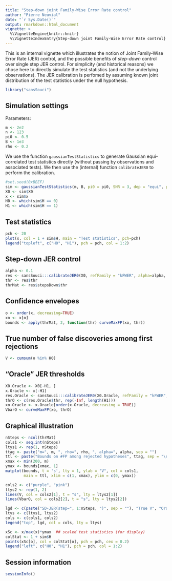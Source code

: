 ```yaml
---
title: "Step-down joint Family-Wise Error Rate control"
author: "Pierre Neuvial"
date: "`r Sys.Date()`"
output: rmarkdown::html_document
vignette: >
  %\VignetteEngine{knitr::knitr}
  %\VignetteIndexEntry{Step-down joint Family-Wise Error Rate control}
---
```


This is an internal vignette which illustrates the notion of Joint Family-Wise Error Rate (JER) control, and the possible benefits of *step-down* control over single step JER control.  For simplicity (and historical reasons) we chose here to directly simulate the test statistics (and not the underlying observations). The JER calibration is perfomed by assuming known joint distribution of the test statistics under the null hypothesis.

```r
library("sansSouci")
```

## Simulation settings

Parameters:

```r
m <- 2e2
n <- 123
pi0 <- 0.5
B <- 1e3
rho <- 0.2
```

We use the function `gaussianTestStatistics` to generate Gaussian equi-correlated test statistics directly (without passing by observations and associated tests). We then use the (internal) function `calibrateJER0` to perform the calibration.

```r
#set.seed(0xBEEF)
sim <- gaussianTestStatistics(m, B, pi0 = pi0, SNR = 3, dep = "equi", param = rho)
X0 <- sim$X0
x <- sim$x
H0 <- which(sim$H == 0)
H1 <- which(sim$H == 1)
```

## Test statistics

```r
pch <- 20
plot(x, col = 1 + sim$H, main = "Test statistics", pch=pch)
legend("topleft", c("H0", "H1"), pch = pch, col = 1:2)
```

## Step-down JER control

```r
alpha <- 0.1
res <- sansSouci:::calibrateJER0(X0, refFamily = "kFWER", alpha=alpha, stat=x)
thr <- res$thr
thrMat <- res$stepsDown$thr
```

## Confidence envelopes
```r
o <- order(x, decreasing=TRUE)
xo <- x[o]
bounds <- apply(thrMat, 2, function(thr) curveMaxFP(xo, thr))
```

## True number of false discoveries among first rejections
```r
V <- cumsum(o %in% H0)
```

## "Oracle" JER thresholds
```r
X0.Oracle <- X0[-H1, ]
x.Oracle <- x[-H1]
res.Oracle <- sansSouci:::calibrateJER0(X0.Oracle, refFamily = "kFWER", alpha = alpha, stat = x.Oracle)
thrO <- c(res.Oracle$thr, rep(-Inf, length(H1)))
xo.Oracle <- x.Oracle[order(x.Oracle, decreasing = TRUE)]
VbarO <- curveMaxFP(xo, thrO)
```

## Graphical illustration
```r
nSteps <- ncol(thrMat)
cols1 <- seq.int(nSteps)
ltys1 <- rep(1, nSteps)
ttag <- paste("m=", m, ", rho=", rho, ", alpha=", alpha, sep = "")
ttl <- paste("Bounds on #FP among rejected hypotheses", ttag, sep = "\n")
xmax <- min(200, m)
ymax <- bounds[xmax, 1]
matplot(bounds, t = 's', lty = 1, ylab = "V", col = cols1,
        main = ttl, xlim = c(1, xmax), ylim = c(0, ymax))

cols2 <- c("purple", "pink")
ltys2 <- rep(1, 2)
lines(V, col = cols2[1], t = "s", lty = ltys2[1])
lines(VbarO, col = cols2[2], t = "s", lty = ltys2[2])

lgd <- c(paste("SD-JER(step=", 1:nSteps, ")", sep = ""), "True V", "Oracle JER")
ltys <- c(ltys1, ltys2)
cols <- c(cols1, cols2)
legend("top", lgd, col = cols, lty = ltys)

xSc <- x/max(x)*ymax  ## scaled test statistics (for display)
colStat <- 1 + sim$H
points(xSc[o], col = colStat[o], pch = pch, cex = 0.2)
legend("left", c("H0", "H1"), pch = pch, col = 1:2)
```

## Session information

```r
sessionInfo()
```

